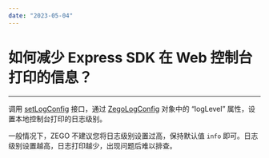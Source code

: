 ```yaml
---
date: "2023-05-04"
---
```

# 如何减少 Express SDK 在 Web 控制台打印的信息？

- - -


调用 [setLogConfig](https://doc-zh.zego.im/article/api?doc=Express_Video_SDK_API~javascript_web~class~ZegoExpressEngine#set-log-config) 接口，通过 [ZegoLogConfig](https://doc-zh.zego.im/article/api?doc=Express_Video_SDK_API~javascript_web~interface~ZegoLogConfig) 对象中的 “logLevel” 属性，设置本地控制台打印的日志级别。


一般情况下，ZEGO 不建议您将日志级别设置过高，保持默认值 `info` 即可。日志级别设置越高，日志打印越少，出现问题后难以排查。